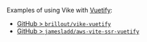 Examples of using Vike with [Vuetify](https://vuetifyjs.com/):
 - [GitHub > `brillout/vike-vuetify`](https://github.com/brillout/vike-vuetify)
 - [GitHub > `jamesladd/aws-vite-ssr-vuetify`](https://github.com/jamesladd/aws-vite-ssr-vuetify)
